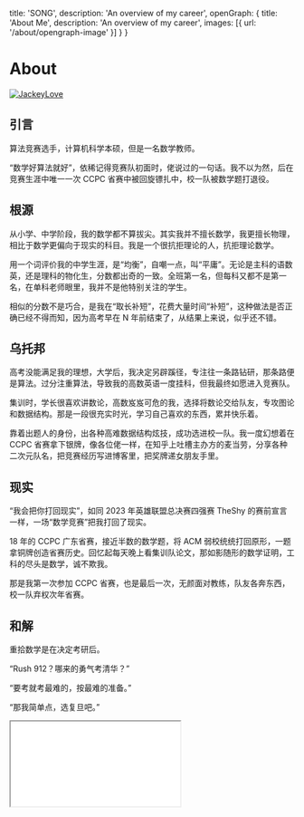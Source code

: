 
  title: 'SONG',
  description: 'An overview of my career',
  openGraph: {
    title: 'About Me',
    description: 'An overview of my career',
    images: [{ url: '/about/opengraph-image' }]
  }
}

# About

<a href="https://twitter.com/zhousongjie" target="_blank">
  <Image
    src="/images/avatar.png"
    alt="JackeyLove"
    className="rounded-full bg-gray-100 block mt-2 mb-5 mx-auto sm:float-right sm:ml-5 sm:mb-5 grayscale hover:grayscale-0"
    unoptimized
    width={160}
    height={160}
    priority
  />
</a>

## 引言

算法竞赛选手，计算机科学本硕，但是一名数学教师。

“数学好算法就好”，依稀记得竞赛队初面时，佬说过的一句话。我不以为然，后在竞赛生涯中唯一一次 CCPC 省赛中被回旋镖扎中，校一队被数学题打退役。

## 根源

从小学、中学阶段，我的数学都不算拔尖。其实我并不擅长数学，我更擅长物理，相比于数学更偏向于现实的科目。我是一个很抗拒理论的人，抗拒理论数学。

用一个词评价我的中学生涯，是“均衡”，自嘲一点，叫“平庸”。无论是主科的语数英，还是理科的物化生，分数都出奇的一致。全班第一名，但每科又都不是第一名，在单科老师眼里，我并不是他特别关注的学生。

相似的分数不是巧合，是我在“取长补短”，花费大量时间“补短”，这种做法是否正确已经不得而知，因为高考早在 N 年前结束了，从结果上来说，似乎还不错。

## 乌托邦

高考没能满足我的理想，大学后，我决定另辟蹊径，专注往一条路钻研，那条路便是算法。过分注重算法，导致我的高数英语一度挂科，但我最终如愿进入竞赛队。

集训时，学长很喜欢讲数论，高数岌岌可危的我，选择将数论交给队友，专攻图论和数据结构。那是一段很充实时光，学习自己喜欢的东西，累并快乐着。

靠着出题人的身份，出各种高难数据结构炫技，成功选进校一队。我一度幻想着在 CCPC 省赛拿下银牌，像各位佬一样，在知乎上吐槽主办方的麦当劳，分享各种二次元队名，把竞赛经历写进博客里，把奖牌递女朋友手里。

## 现实

“我会把你打回现实”，如同 2023 年英雄联盟总决赛四强赛 TheShy 的赛前宣言一样，一场“数学竞赛”把我打回了现实。 

18 年的 CCPC 广东省赛，接近半数的数学题，将 ACM 弱校统统打回原形，一题拿铜牌创造省赛历史。回忆起每天晚上看集训队论文，那如影随形的数学证明，工科的尽头是数学，诚不欺我。

那是我第一次参加 CCPC 省赛，也是最后一次，无颜面对教练，队友各奔东西，校一队弃权次年省赛。

## 和解

重拾数学是在决定考研后。

“Rush 912？哪来的勇气考清华？”

“要考就考最难的，按最难的准备。”

“那我简单点，选复旦吧。”

<iframe className="w-full" width={298} height={52} src="//music.163.com/outchain/player?type=2&id=1876121078&auto=1&height=32"></iframe>

